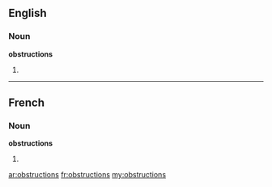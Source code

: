 ==English==

===Noun===
'''obstructions'''

# {{plural of|obstruction}}

----

==French==

===Noun===
'''obstructions''' {{f}}

# {{plural of|obstruction|lang=fr}}

[[ar:obstructions]]
[[fr:obstructions]]
[[my:obstructions]]